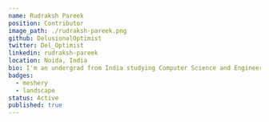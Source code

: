 ---
name: Rudraksh Pareek
position: Contributor
image_path: ./rudraksh-pareek.png
github: DelusionalOptimist
twitter: Del_Optimist
linkedin: rudraksh-pareek
location: Noida, India
bio: I'm an undergrad from India studying Computer Science and Engineering. I like to explore systems and networking and have a keen interest in working on cloud native technologies. I love learning by working on open source software and getting involved with the awesome communities around it.
badges:
  - meshery
  - landscape
status: Active
published: true
---
